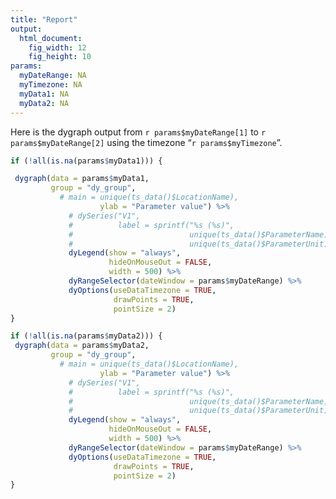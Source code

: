 ---
title: "Report"
output:
  html_document:
    fig_width: 12
    fig_height: 10
params:
  myDateRange: NA
  myTimezone: NA
  myData1: NA
  myData2: NA
---

Here is the dygraph output from `r params$myDateRange[1]` to  `r params$myDateRange[2]` 
using the timezone "`r params$myTimezone`".

```{r, fig.width=12, fig.height=7, echo=FALSE}

if (!all(is.na(params$myData1))) {

 dygraph(data = params$myData1,
         group = "dy_group",
           # main = unique(ts_data()$LocationName),
                    ylab = "Parameter value") %>%
             # dySeries("V1",
             #          label = sprintf("%s (%s)",
             #                          unique(ts_data()$ParameterName),
             #                          unique(ts_data()$ParameterUnit))) %>%
             dyLegend(show = "always", 
                      hideOnMouseOut = FALSE,
                      width = 500) %>%
             dyRangeSelector(dateWindow = params$myDateRange) %>%
             dyOptions(useDataTimezone = TRUE, 
                       drawPoints = TRUE, 
                       pointSize = 2)
}
```

```{r, fig.width=12, fig.height=7, echo=FALSE}
if (!all(is.na(params$myData2))) {
 dygraph(data = params$myData2,
         group = "dy_group",
           # main = unique(ts_data()$LocationName),
                    ylab = "Parameter value") %>%
             # dySeries("V1",
             #          label = sprintf("%s (%s)",
             #                          unique(ts_data()$ParameterName),
             #                          unique(ts_data()$ParameterUnit))) %>%
             dyLegend(show = "always", 
                      hideOnMouseOut = FALSE,
                      width = 500) %>%
             dyRangeSelector(dateWindow = params$myDateRange) %>%
             dyOptions(useDataTimezone = TRUE, 
                       drawPoints = TRUE, 
                       pointSize = 2)
}
```